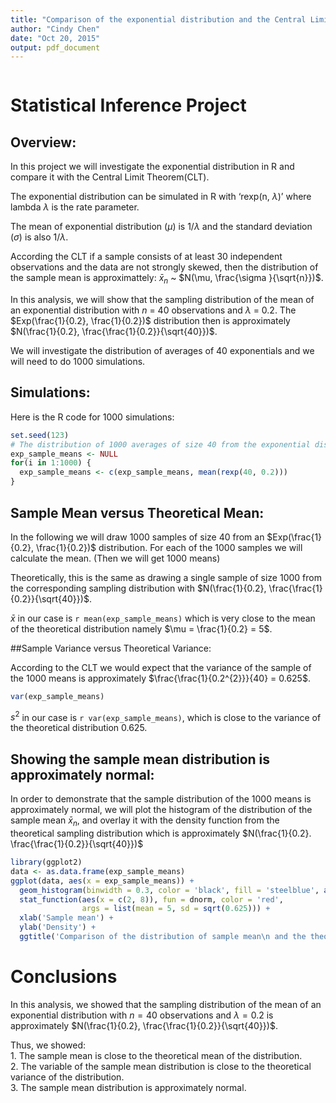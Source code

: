 ```yaml
---
title: "Comparison of the exponential distribution and the Central Limit Theorem "
author: "Cindy Chen"
date: "Oct 20, 2015"
output: pdf_document
---
```

```r
```
# Statistical Inference Project

## Overview:   

In this project we will investigate the exponential distribution in R and compare 
it with the Central Limit Theorem(CLT).  

The exponential distribution can be simulated in R with 'rexp(n, $\lambda$)' where 
lambda $\lambda$ is the rate parameter. 

The mean of exponential distribution ($\mu$) is 1/$\lambda$ and the standard 
deviation ($\sigma$) is also 1/$\lambda$. 

According the CLT if a sample consists of at least 30 independent observations 
and the data are not strongly skewed, then the distribution of the sample mean 
is approximattely:  $\bar{x}_{n}$ ~ $N(\mu, \frac{\sigma }{\sqrt{n}})$.

In this analysis, we will show that the sampling distribution of the mean of an 
exponential distribution with $n$ = 40 observations and $\lambda$ = 0.2. The $Exp(\frac{1}{0.2}, \frac{1}{0.2})$ distribution then is approximately 
$N(\frac{1}{0.2}, \frac{\frac{1}{0.2}}{\sqrt{40}})$.

We will investigate the distribution of averages of 40 exponentials and we will 
need to do 1000 simulations.


## Simulations: 
Here is the R code for 1000 simulations:
```r
set.seed(123)
# The distribution of 1000 averages of size 40 from the exponential distribution
exp_sample_means <- NULL
for(i in 1:1000) {
  exp_sample_means <- c(exp_sample_means, mean(rexp(40, 0.2)))
}
```  


## Sample Mean versus Theoretical Mean:

In the following we will draw 1000 samples of size 40 from an $Exp(\frac{1}{0.2}, \frac{1}{0.2})$ distribution. For each of the 1000 samples we will calculate the mean.
(Then we will get 1000 means)

Theoretically, this is the same as drawing a single sample of size 1000 from the corresponding sampling distribution with $N(\frac{1}{0.2}, \frac{\frac{1}{0.2}}{\sqrt{40}})$.

$\bar{x}$ in our case is `r mean(exp_sample_means)` which is very close 
to the mean of the theoretical distribution namely $\mu = \frac{1}{0.2} = 5$.

##Sample Variance versus Theoretical Variance:   

According to the CLT we would expect that the variance of the sample of the 1000 
means is approximately $\frac{\frac{1}{0.2^{2}}}{40} = 0.625$.
```r
var(exp_sample_means)
```
$s^{2}$ in our case is `r var(exp_sample_means)`, which is close to the 
variance of the theoretical distribution 0.625.


## Showing the sample mean distribution is approximately normal:  

In order to demonstrate that the sample distribution of the 1000 means is 
approximately normal, we will plot the histogram of the distribution of the sample
mean $\bar{x}_{n}$, and overlay it with the density function from the theoretical 
sampling distribution which is approximately $N(\frac{1}{0.2}. \frac{\frac{1}{0.2}}{\sqrt{40}})$ 

```r
library(ggplot2)
data <- as.data.frame(exp_sample_means)
ggplot(data, aes(x = exp_sample_means)) + 
  geom_histogram(binwidth = 0.3, color = 'black', fill = 'steelblue', aes(y = ..density..))+
  stat_function(aes(x = c(2, 8)), fun = dnorm, color = 'red', 
                args = list(mean = 5, sd = sqrt(0.625))) +
  xlab('Sample mean') +
  ylab('Density') +
  ggtitle('Comparison of the distribution of sample mean\n and the theoretical distribution')
```


# Conclusions
In this analysis, we showed that the sampling distribution of the mean of an exponential distribution with $n = 40$ observations and $\lambda = 0.2$ is approximately $N(\frac{1}{0.2}, \frac{\frac{1}{0.2}}{\sqrt{40}})$.

Thus, we showed:  
1. The sample mean is close to the theoretical mean of the distribution.  
2. The variable of the sample mean distribution is close to the theoretical 
variance of the distribution.  
3. The sample mean distribution is approximately normal.  
